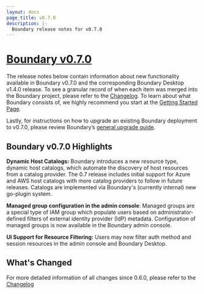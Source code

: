 ```yaml
---
layout: docs
page_title: v0.7.0
description: |-
  Boundary release notes for v0.7.0
---
```


# [Boundary v0.7.0](/boundary/downloads)

The release notes below contain information about new functionality available in Boundary v0.7.0 and the corresponding Boundary Desktop v1.4.0 release.
To see a granular record of when each item was merged into the Boundary project, please refer to the [Changelog](https://github.com/hashicorp/boundary/blob/main/CHANGELOG.md).
To learn about what Boundary consists of, we highly recommend you start at the [Getting Started Page](/boundary/docs/getting-started).

Lastly, for instructions on how to upgrade an existing Boundary deployment to v0.7.0, please review Boundary’s [general upgrade guide](/boundary/tutorials/oss-configuration/upgrade-version).

## Boundary v0.7.0 Highlights

**Dynamic Host Catalogs:** Boundary introduces a new resource type, dynamic host catalogs, which automate the discovery of host resources from a catalog provider. The 0.7 release includes
initial support for Azure and AWS host catalogs with more catalog providers to follow in future releases. Catalogs are implemented via Boundary's (currently internal) new go-plugin system. 

**Managed group configuration in the admin console**: Managed groups are a special type of IAM group which populate users based on administrator-defined filters of external identity provider (IdP) metadata. 
Configuration of managed groups is now available in the Boundary admin console.

**UI Support for Resource Filtering:** Users may now filter auth method and session resources in the admin console and Boundary Desktop.

## What's Changed

For more detailed information of all changes since 0.6.0, please refer to the [Changelog](https://github.com/hashicorp/boundary/blob/main/CHANGELOG.md)

